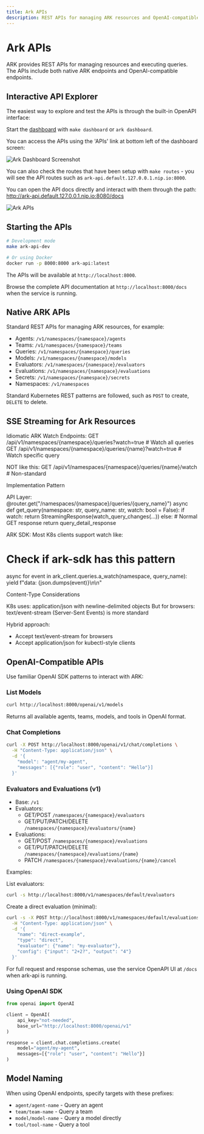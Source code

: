 ```yaml
---
title: Ark APIs
description: REST APIs for managing ARK resources and OpenAI-compatible endpoints
---
```


# Ark APIs

ARK provides REST APIs for managing resources and executing queries. The APIs include both native ARK endpoints and OpenAI-compatible endpoints.

## Interactive API Explorer

The easiest way to explore and test the APIs is through the built-in OpenAPI interface:

Start the [dashboard](/user-guide/dashboard) with `make dashboard` or `ark dashboard`.

You can access the APIs using the 'APIs' link at bottom left of the dashboard screen:

![Ark Dashboard Screenshot](/ark-dashboard-screenshot.png)

You can also check the routes that have been setup with `make routes` - you will see the API routes such as `ark-api.default.127.0.0.1.nip.io:8000`.

You can open the API docs directly and interact with them through the path: http://ark-api.default.127.0.0.1.nip.io:8080/docs

![Ark APIs](/ark-apis.png)

## Starting the APIs

```bash
# Development mode
make ark-api-dev

# Or using Docker
docker run -p 8000:8000 ark-api:latest
```

The APIs will be available at `http://localhost:8000`.

Browse the complete API documentation at `http://localhost:8000/docs` when the service is running.

## Native ARK APIs

Standard REST APIs for managing ARK resources, for example:

- Agents: `/v1/namespaces/{namespace}/agents`
- Teams: `/v1/namespaces/{namespace}/teams` 
- Queries: `/v1/namespaces/{namespace}/queries`
- Models: `/v1/namespaces/{namespace}/models`
- Evaluators: `/v1/namespaces/{namespace}/evaluators`
- Evaluations: `/v1/namespaces/{namespace}/evaluations`
- Secrets: `/v1/namespaces/{namespace}/secrets`
- Namespaces: `/v1/namespaces`

Standard Kubernetes REST patterns are followed, such as `POST` to create, `DELETE` to delete.

## SSE Streaming for Ark Resources

  Idiomatic ARK Watch Endpoints:
  GET /api/v1/namespaces/{namespace}/queries?watch=true          # Watch all queries
  GET /api/v1/namespaces/{namespace}/queries/{name}?watch=true   # Watch specific query

  NOT like this:
  GET /api/v1/namespaces/{namespace}/queries/{name}/watch  # Non-standard

  Implementation Pattern

  API Layer:
  @router.get("/namespaces/{namespace}/queries/{query_name}")
  async def get_query(namespace: str, query_name: str, watch: bool = False):
      if watch:
          return StreamingResponse(watch_query_changes(...))
      else:
          # Normal GET response
          return query_detail_response

  ARK SDK:
  Most K8s clients support watch like:
  # Check if ark-sdk has this pattern
  async for event in ark_client.queries.a_watch(namespace, query_name):
      yield f"data: {json.dumps(event)}\n\n"

  Content-Type Considerations

  K8s uses: application/json with newline-delimited objects
  But for browsers: text/event-stream (Server-Sent Events) is more standard

  Hybrid approach:
  - Accept text/event-stream for browsers
  - Accept application/json for kubectl-style clients

## OpenAI-Compatible APIs

Use familiar OpenAI SDK patterns to interact with ARK:

### List Models

```bash
curl http://localhost:8000/openai/v1/models
```

Returns all available agents, teams, models, and tools in OpenAI format.

### Chat Completions

```bash
curl -X POST http://localhost:8000/openai/v1/chat/completions \
  -H "Content-Type: application/json" \
  -d '{
    "model": "agent/my-agent",
    "messages": [{"role": "user", "content": "Hello"}]
  }'
```

### Evaluators and Evaluations (v1)

- Base: `/v1`
- Evaluators:
  - GET/POST `/namespaces/{namespace}/evaluators`
  - GET/PUT/PATCH/DELETE `/namespaces/{namespace}/evaluators/{name}`
- Evaluations:
  - GET/POST `/namespaces/{namespace}/evaluations`
  - GET/PUT/PATCH/DELETE `/namespaces/{namespace}/evaluations/{name}`
  - PATCH `/namespaces/{namespace}/evaluations/{name}/cancel`

Examples:

List evaluators:
```bash
curl -s http://localhost:8000/v1/namespaces/default/evaluators
```

Create a direct evaluation (minimal):
```bash
curl -s -X POST http://localhost:8000/v1/namespaces/default/evaluations \
  -H "Content-Type: application/json" \
  -d '{
    "name": "direct-example",
    "type": "direct",
    "evaluator": {"name": "my-evaluator"},
    "config": {"input": "2+2?", "output": "4"}
  }'
```

For full request and response schemas, use the service OpenAPI UI at `/docs` when ark-api is running.

### Using OpenAI SDK

```python
from openai import OpenAI

client = OpenAI(
    api_key="not-needed",
    base_url="http://localhost:8000/openai/v1"
)

response = client.chat.completions.create(
    model="agent/my-agent",
    messages=[{"role": "user", "content": "Hello"}]
)
```

## Model Naming

When using OpenAI endpoints, specify targets with these prefixes:

- `agent/agent-name` - Query an agent
- `team/team-name` - Query a team
- `model/model-name` - Query a model directly
- `tool/tool-name` - Query a tool
